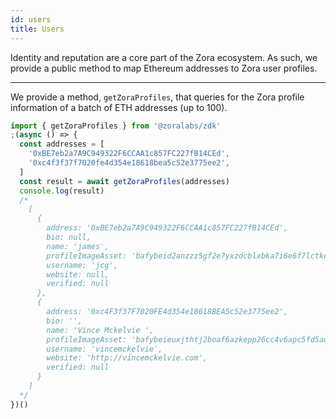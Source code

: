 ```yaml
---
id: users
title: Users
---
```


Identity and reputation are a core part of the Zora ecosystem. As such, we provide a public method to map Ethereum addresses
to Zora user profiles.

---

We provide a method, `getZoraProfiles`, that queries for the Zora profile information of a batch of ETH addresses (up to 100).

```typescript
import { getZoraProfiles } from '@zoralabs/zdk'
;(async () => {
  const addresses = [
    '0xBE7eb2a7A9C949322F6CCAA1c857FC227fB14CEd',
    '0xc4f3f37f7020fe4d354e18618bea5c52e3775ee2',
  ]
  const result = await getZoraProfiles(addresses)
  console.log(result)
  /*
    [
      {
        address: '0xBE7eb2a7A9C949322F6CCAA1c857FC227fB14CEd',
        bio: null,
        name: 'james',
        profileImageAsset: 'bafybeid2anzzz5gf2e7yxzdcblxbka7i6e6f7lctkc3em3j56pyfv57uti',
        username: 'jcg',
        website: null,
        verified: null
      },
      {
        address: '0xc4F3f37F7020FE4d354e18618BEA5c52e3775ee2',
        bio: '',
        name: 'Vince Mckelvie ',
        profileImageAsset: 'bafybeieuxjthtj2boaf6azkepp26cc4v6apc5fd5aqceaug4rrnkj7hz6q',
        username: 'vincemckelvie',
        website: 'http://vincemckelvie.com',
        verified: null
      }
    ]
  */
})()
```
